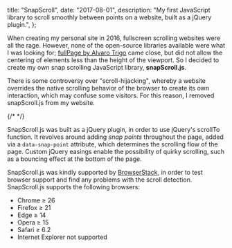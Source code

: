 
  title: "SnapScroll",
  date: "2017-08-01",
  description:
    "My first JavaScript library to scroll smoothly between points on a website, built as a jQuery plugin.",
};

When creating my personal site in 2016, fullscreen scrolling websites were all the rage. However, none of the open-source libraries available were what I was looking for; [fullPage by Alvaro Trigo](https://alvarotrigo.com/fullPage/) came close, but did not allow the centering of elements less than the height of the viewport. So I decided to create my own snap scrolling JavaScript library, **snapScroll.js**.

<Alert type="warning">

There is some controversy over "scroll-hijacking", whereby a website overrides the native scrolling behavior of the browser to create its own interaction, which may confuse some visitors. For this reason, I removed snapScroll.js from my website.

</Alert>

{/* <video-compat src="snapscroll/preview" autoplay muted loop></video-compat> */}

SnapScroll.js was built as a jQuery plugin, in order to use jQuery's scrollTo function. It revolves around adding _snap points_ throughout the page, added via a `data-snap-point` attribute, which determines the scrolling flow of the page. Custom jQuery easings enable the possibility of quirky scrolling, such as a bouncing effect at the bottom of the page.

SnapScroll.js was kindly supported by [BrowserStack](https://browserstack.com), in order to test browser support and find any problems with the scroll detection. SnapScroll.js supports the following browsers:

- Chrome ≥ 26
- Firefox ≥ 21
- Edge ≥ 14
- Opera ≥ 15
- Safari ≥ 6.2
- Internet Explorer not supported
